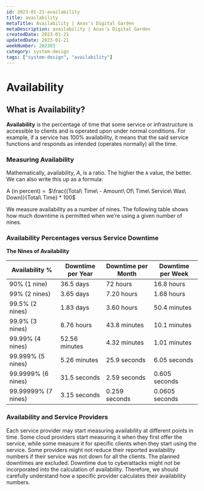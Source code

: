 ```yaml
---
id: 2023-01-21-availability
title: availability
metaTitle: Availability | Anas's Digital Garden
metaDescription: availability | Anas's Digital Garden
createdDate: 2023-01-21
updatedDate: 2023-01-21
weekNumber: 202303
category: system-design
tags: ["system-design", "availability"]
---
```


# Availability

## What is Availability?

**Availability** is the percentage of time that some service or infrastructure is accessible to clients and is operated upon under normal conditions. For example, if a service has 100% availability, it means that the said service functions and responds as intended (operates normally) all the time.

### Measuring Availability

Mathematically, availability, $A$, is a ratio. The higher the `A` value, the better. We can also write this up as a formula:

A (in percent) =  $\frac{(Total\ Time\ - Amount\ Of\ Time\ Service\ Was\ Down)}{Total\ Time} * 100$

We measure availability as a number of nines. The following table shows how much downtime is permitted when we’re using a given number of nines.

### Availability Percentages versus Service Downtime

**The Nines of Availability**

| Availability %      | Downtime per Year | Downtime per Month | Downtime per Week |
|---------------------|-------------------|--------------------|-------------------|
| 90% (1 nine)        | 36.5 days         | 72 hours           | 16.8 hours        |
| 99% (2 nines)       | 3.65 days         | 7.20 hours         | 1.68 hours        |
| 99.5% (2 nines)     | 1.83 days         | 3.60 hours         | 50.4 minutes      |
| 99.9% (3 nines)     | 8.76 hours        | 43.8 minutes       | 10.1 minutes      |
| 99.99% (4 nines)    | 52.56 minutes     | 4.32 minutes       | 1.01 minutes      |
| 99.999% (5 nines)   | 5.26 minutes      | 25.9 seconds       | 6.05 seconds      |
| 99.9999% (6 nines)  | 31.5 seconds      | 2.59 seconds       | 0.605 seconds     |
| 99.99999% (7 nines) | 3.15 seconds      | 0.259 seconds      | 0.0605 seconds    |

### Availability and Service Providers

Each service provider may start measuring availability at different points in time. Some cloud providers start measuring it when they first offer the service, while some measure it for specific clients when they start using the service. Some providers might not reduce their reported availability numbers if their service was not down for all the clients. The planned downtimes are excluded. Downtime due to cyberattacks might not be incorporated into the calculation of availability. Therefore, we should carefully understand how a specific provider calculates their availability numbers.
